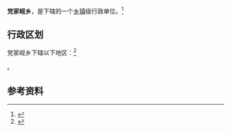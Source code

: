 {{中国乡级行政区|62/04/22/204/000}}

'''党家岘乡'''，是{{PRC admin/fullname|62/04/22/204/000|3}}下辖的一个[[乡镇|乡镇]]级行政单位。<ref>{{PRC admin/ref sgc|{{PRC admin/parent|62/04/22/204/000}}}}</ref>

== 行政区划 ==

党家岘乡下辖以下地区：<ref>{{PRC admin/ref sgc|62/04/22/204/000}}</ref>

{{PRC admin/children|62/04/22/204/000}}。

== 参考资料 ==

{{reflist}}

{{PRC admin/navcat|62/04/22/204/000}}
{{甘肃行政区划小作品}}